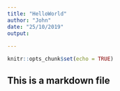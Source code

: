 ```yaml
---
title: "HelloWorld"
author: "John"
date: "25/10/2019"
output:
  
---
```


```r
knitr::opts_chunk$set(echo = TRUE)
```

## This is a markdown file 